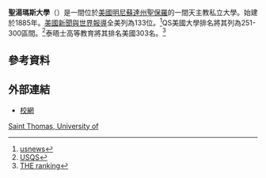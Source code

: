 {{Expand language|1=en|time=2020-12-15T02:37:11+00:00}}
{{noteTA
|T=zh-hans:圣托马斯大学;zh-hk:聖湯瑪士大學;zh-tw:聖湯瑪斯大學;
|1=zh-hans:托马斯;zh-hk:湯瑪士;zh-tw:湯瑪斯;
}}

'''聖湯瑪斯大學'''（{{lang-en|University of St. Thomas}}）是一間位於[[美國|美國]][[明尼蘇達州|明尼蘇達州]][[聖保羅_(明尼蘇達州)|聖保羅]]的一間天主教私立大學。始建於1885年。[[美國新聞與世界報導|美國新聞與世界報導]]全美列為133位。<ref>[https://www.usnews.com/best-colleges/university-of-st-thomas-minnesota-2345 usnews]</ref>QS美國大學排名將其列為251-300區間。<ref>[https://www.topuniversities.com/universities/university-st-thomas USQS]</ref>泰晤士高等教育將其排名美國303名。<ref>[https://www.timeshighereducation.com/world-university-rankings/university-st-thomas-minnesota THE ranking]</ref>

==參考資料==
{{reflist}}

==外部連結==
*[http://www.stthomas.edu 校網]

{{明尼苏达州的大学和学院}}
{{authority control}}

[[Category:1885年創建的教育機構|Saint Thomas, University of]]